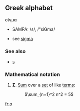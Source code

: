 ==Greek alphabet==
σίγμα
*SAMPA: /s/, /"siGma/

*see [[sigma]]

===See also===
*[[s]]

=== Mathematical notation ===

# '''Σ'''. [[Sum]] over a [[set]] of like [[terms]]:
#: <math>\sum_{n=1}^2 n^2 = 5</math>

[[fr:σ]]